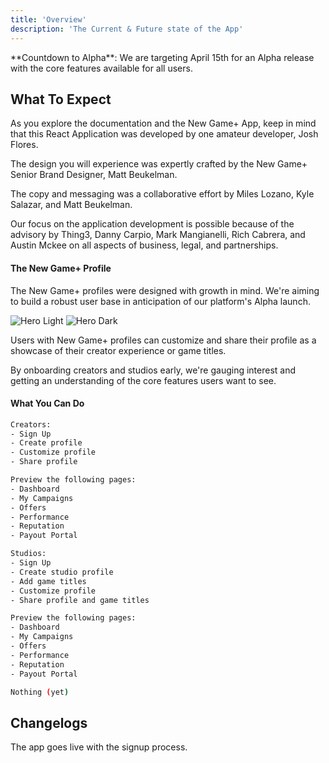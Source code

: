 ```yaml
---
title: 'Overview'
description: 'The Current & Future state of the App'
---
```


<Info>
  **Countdown to Alpha**: We are targeting April 15th for an Alpha release with the core features available for all users.
</Info>

## What To Expect
As you explore the documentation and the New Game+ App, keep in mind that this React Application was developed by one amateur developer, Josh Flores.

The design you will experience was expertly crafted by the New Game+ Senior Brand Designer, Matt Beukelman.

The copy and messaging was a collaborative effort by Miles Lozano, Kyle Salazar, and Matt Beukelman.

Our focus on the application development is possible because of the advisory by Thing3, Danny Carpio, Mark Mangianelli, Rich Cabrera, and Austin Mckee on all aspects of business, legal, and partnerships.


#### The New Game+ Profile
The New Game+ profiles were designed with growth in mind. We're aiming to build a robust user base in anticipation of our platform's Alpha launch. 

<img
  className="block dark:hidden"
  src="/images/hero-light.svg"
  alt="Hero Light"
/>
<img
  className="hidden dark:block"
  src="/images/hero-dark.svg"
  alt="Hero Dark"
/>

Users with New Game+ profiles can customize and share their profile as a showcase of their creator experience or game titles.

By onboarding creators and studios early, we're gauging interest and getting an understanding of the core features users want to see.

#### What You Can Do
<CodeGroup>

```bash Creators
Creators:
- Sign Up 
- Create profile
- Customize profile
- Share profile

Preview the following pages:
- Dashboard
- My Campaigns
- Offers
- Performance
- Reputation
- Payout Portal

```

```bash Studios
Studios:
- Sign Up 
- Create studio profile
- Add game titles
- Customize profile
- Share profile and game titles

Preview the following pages:
- Dashboard
- My Campaigns
- Offers
- Performance
- Reputation
- Payout Portal
```

```bash Agencies
Nothing (yet)
```
</CodeGroup>


## Changelogs

<Update label="December 2nd, 2024" description="v0.0.1">
  The app goes live with the signup process.
</Update>